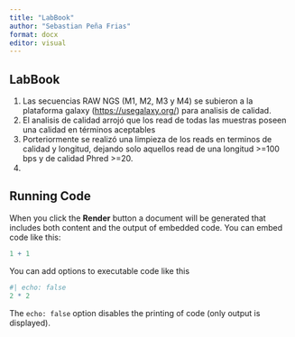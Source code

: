 ```yaml
---
title: "LabBook"
author: "Sebastian Peña Frias"
format: docx
editor: visual
---
```


## LabBook

1.  Las secuencias RAW NGS (M1, M2, M3 y M4) se subieron a la plataforma galaxy (<https://usegalaxy.org/>) para analisis de calidad.
2.  El analisis de calidad arrojó que los read de todas las muestras poseen una calidad en términos aceptables
3.  Porteriormente se realizó una limpieza de los reads en terminos de calidad y longitud, dejando solo aquellos read de una longitud \>=100 bps y de calidad Phred \>=20.
4.  

## Running Code

When you click the **Render** button a document will be generated that includes both content and the output of embedded code. You can embed code like this:

```r
1 + 1
```

You can add options to executable code like this

```r
#| echo: false
2 * 2
```

The `echo: false` option disables the printing of code (only output is displayed).
